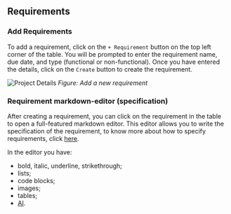 ## Requirements

### Add Requirements

To add a requirement, click on the `+ Requirement` button on the top left corner of the table. You will be prompted to enter the requirement name, due date, and type (functional or non-functional). Once you have entered the details, click on the `Create` button to create the requirement.

![Project Details](/new-requirement.png)
_Figure: Add a new requirement_

### Requirement markdown-editor (specification)

After creating a requirement, you can click on the requirement in the table to open a full-featured markdown editor.
This editor allows you to write the specification of the requirement, to know more about how to specify requirements, click [here](/software/requirement-gathering).

In the editor you have:

- bold, italic, underline, strikethrough;
- lists;
- code blocks;
- images;
- tables;
- [AI](/features/ai#AIinSpecifyingRequirements).
